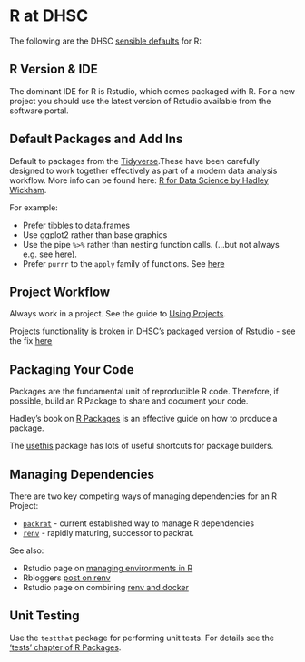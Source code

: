 # R at DHSC {#r_at_dhsc}

The following are the DHSC [sensible defaults](#sensible_defaults) for R:

## R Version & IDE
The dominant IDE for R is Rstudio, which comes packaged with R. 
For a new project you should use the latest version of Rstudio available from the software portal.

## Default Packages and Add Ins {#r_default_packages}

Default to packages from the [Tidyverse](http://tidyverse.org/).These have been carefully designed to work together effectively as part of a modern data analysis workflow. More info can be found here: [R for Data Science by Hadley Wickham](http://r4ds.had.co.nz). 

For example:

   * Prefer tibbles to data.frames
   * Use ggplot2 rather than base graphics
   * Use the pipe `%>%` rather than nesting function calls. (...but not always e.g. see [here](https://twitter.com/hadleywickham/status/603883121197514752)).
   * Prefer `purrr` to the `apply` family of functions. See [here](http://r4ds.had.co.nz/iteration.html#the-map-functions)

## Project Workflow {#r_projects}
Always work in a project. See the guide to [Using Projects](https://support.rstudio.com/hc/en-us/articles/200526207-Using-Projects).

Projects functionality is broken in DHSC's packaged version of Rstudio - see the fix [here](R/fix_projects.R)

## Packaging Your Code {#r_package}
Packages are the fundamental unit of reproducible R code. 
Therefore, if possible, build an R Package to share and document your code. 

Hadley's book on [R Packages](http://r-pkgs.had.co.nz/) is an effective guide on how to produce a package.

The [usethis](https://usethis.r-lib.org/) package has lots of useful shortcuts for package builders.

## Managing Dependencies {#r_dependencies}
There are two key competing ways of managing dependencies for an R Project:

* [`packrat`](https://rstudio.github.io/packrat/) - current established way to manage R dependencies
* [`renv`](https://rstudio.github.io/renv/) - rapidly maturing, successor to packrat.

See also:

* Rstudio page on [managing environments in R](https://environments.rstudio.com/)
* Rbloggers [post on renv](https://www.r-bloggers.com/reproducible-environments/)
* Rstudio page on combining [renv and docker](https://rstudio.github.io/renv/articles/docker.html)

## Unit Testing {#r_tests}
Use the `testthat` package for performing unit tests. 
For details see the ['tests' chapter of R Packages](https://r-pkgs.org/tests.html).
